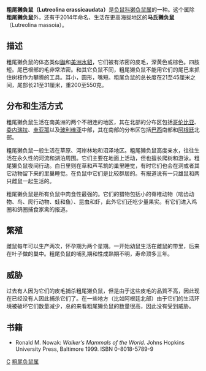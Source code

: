 {{Speciesbox
| taxon = Lutreolina crassicaudata
| authority =  [[Anselme_Gaëtan_Desmarest|Desmarest]], 1804
| name = 粗尾獭負鼠
| image = Lutreolina crassicaudata - Museo Civico di Storia Naturale Giacomo Doria - Genoa, Italy - DSC02971.JPG
| status = LC
| status_system = iucn3.1
| status_ref = <ref name=iucn>{{IUCN2011.2|assessors=Lew, D., Pérez-Hernandez, R., de la Sancha, N., Flores, D. & Teta, P.|year=2011|id=40503|title=Lutreolina crassicaudata|downloaded=18 January 2012}} Database entry includes justification for why this species is of least concern</ref>
| subdivision_ranks = [[亚种|亚种]]
| subdivision = 
''L. c. crassicaudata''<br/>
''L. c. paranalis''<br/>
''L. c. turneri''
| range_map = Little Water Opossum area.png
| range_map_caption = 粗尾獭负鼠的分布
}}
'''粗尾獭負鼠（Lutreolina crassicaudata）'''是[[负鼠科|负鼠科]][[獭负鼠属|獭负鼠属]]的一种。这个属除'''粗尾獭负鼠'''外，还有于2014年命名、生活在更高海拔地区的'''马氏獭负鼠'''（Lutreolina massoia）。

==描述==
粗尾獭负鼠的体态类似[[鼬屬|鼬]]和[[美洲水貂|美洲水貂]]，它们被有浓密的皮毛，深黄色或棕色。四肢短。尾巴根部的毛非常浓密。和其它负鼠不同，粗尾獭负鼠不能用它们的尾巴来抓住树枝作为攀腾的工具。耳小，圆形，嘴短。粗尾负鼠的总长度在21至45厘米之间，尾部长21至31厘米，重200至550克。

==分布和生活方式==
粗尾獭负鼠生活在南美洲的两个不相连的地区，其在北部的分布区包括[[哥伦比亚|哥伦比亚]]、[[委内瑞拉|委内瑞拉]]、[[圭亚那|圭亚那]]以及[[玻利维亚|玻利维亚]]中部，其在南部的分布区包括[[巴西|巴西]]南部和[[阿根廷|阿根廷]]北部。

粗尾獭负鼠一般生活在草原、河岸林地和沼泽地区。粗尾獭负鼠高度亲水，往往生活在永久性的河流和湖泊周围。它们主要在地面上活动，但也擅长爬树和游泳。粗尾獭负鼠夜间行动。白日里则在草和芦苇筑的巢里睡觉，有时它们也会在洞或者其它动物留下来的里巢睡觉。在负鼠中它们是比较群居的。有报道说有一只雄鼠和两只雌鼠一起生活的。

粗尾獭负鼠是所有负鼠中肉食性最强的。它们的猎物包括小的脊椎动物（啮齿动物、鸟、爬行动物、蛙和鱼）、昆虫和虾，此外它们还吃少量果实。有它们进入鸡圈和鸽圈捕食家禽的报道。

==繁殖==
雌鼠每年可以生产两次，怀孕期为两个星期。一开始幼鼠生活在雌鼠的带里，后来在叶子做的巢中。粗尾负鼠的哺乳期和性成熟期不明，寿命顶多三年。

==威胁==
过去有人因为它们的皮毛捕杀粗尾獭负鼠，但是由于这些皮毛的品質不高，因此现在已经没有人因此捕杀它们了。在一些地方（比如阿根廷北部）由于它们的生活环境被破坏它们数量减少，总的来看粗尾獭负鼠的数量很高，因此没有受到威胁。

==书籍==
* Ronald M. Nowak: ''Walker’s Mammals of the World''. Johns Hopkins University Press, Baltimore 1999.  ISBN 0-8018-5789-9
{{taxonbar}}
[[Category:負鼠科|C]]
[[Category:粗尾负鼠属|]]